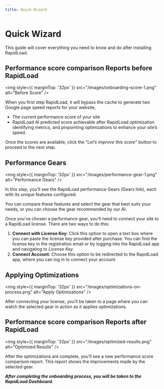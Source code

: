 ```yaml
---
title: Quick Wizard
--- 
```


# Quick Wizard
This guide will cover everything you need to know and do after installing RapidLoad.

## Performance score comparison Reports before RapidLoad

<img style={{ marginTop: '32px' }} 
src="/images/onboarding-score-1.png" alt="Before Score" />

When you first step RapidLoad, it will bypass the cache to generate two Google page speed reports for your website, 

*  The current performance score of your site
*  RapidLoad AI predicted score achievable after RapidLoad optimization identifying metrics, and pinpointing optimizations to enhance your site’s speed.

Once the scores are available, click the “_Let’s improve this score_” button to proceed to the next step.

## Performance Gears

<img style={{ marginTop: '32px' }} 
src="/images/performance-gear-1.png" alt="Performance Gears" />

In this step, you’ll see the RapidLoad performance Gears (Gears link), each with its unique features configured.

You can compare these features and select the gear that best suits your needs, or you can choose the gear recommended by our AI. 

Once you've chosen a performance gear, you’ll need to connect your site to a RapidLoad license. There are two ways to do this:

1. **Connect with License Key**: Click this option to open a text box where you can paste the license key provided after purchase. You can find the license key in the registration email or by logging into the RapidLoad app and navigating to _License Key_.
2. **Connect Account**: Choose this option to be redirected to the RapidLoad app, where you can log in to connect your account.

## Applying Optimizations

<img style={{ marginTop: '32px' }} 
src="/images/optimizations-on-process.png" alt="Apply Optimizations" />


After connecting your license, you’ll be taken to a page where you can watch the
selected gear in action as it applies optimizations.

## Performance score comparison Reports after RapidLoad

<img style={{ marginTop: '32px' }} 
src="/images/optimized-results.png" alt="Optimized Results" />


After the optimizations are complete, you’ll see a new performance score 
comparison report. This report shows the improvements made by the selected gear.

**_After completing the onboarding process, you will be taken to the RapidLoad Dashboard._**
